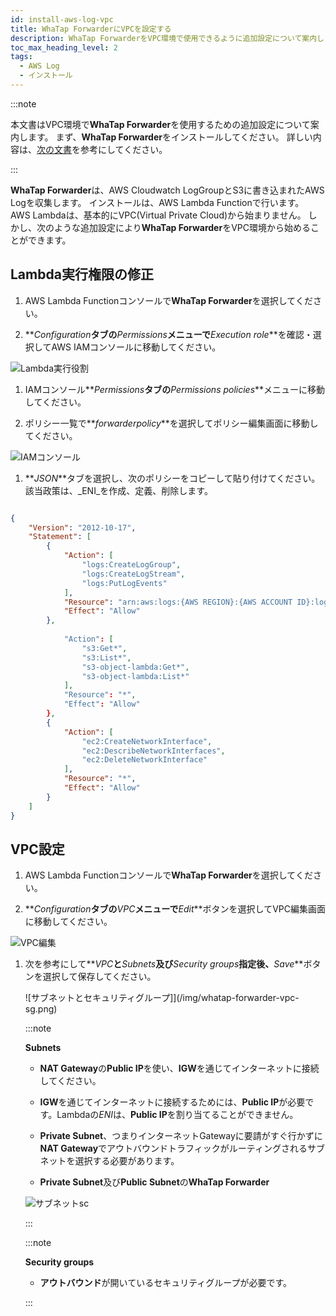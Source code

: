 ```yaml
---
id: install-aws-log-vpc
title: WhaTap ForwarderにVPCを設定する
description: WhaTap ForwarderをVPC環境で使用できるように追加設定について案内します。
toc_max_heading_level: 2
tags:
  - AWS Log
  - インストール
---
```


:::note

本文書は<span class='vpcbold'>VPC</span>環境で**WhaTap Forwarder**を使用するための追加設定について案内します。 まず、**WhaTap Forwarder**をインストールしてください。 詳しい内容は、[次の文書](../aws-log/install-aws-log#install-whatap-forwarder)を参考にしてください。

:::

**WhaTap Forwarder**は、AWS Cloudwatch LogGroupとS3に書き込まれたAWS Logを収集します。 インストールは、AWS Lambda Functionで行います。 AWS Lambdaは、基本的に<span class='vpcbold'>VPC</span>(Virtual Private Cloud)から始まりません。 しかし、次のような追加設定により**WhaTap Forwarder**を<span class='vpcbold'>VPC</span>環境から始めることができます。

## Lambda実行権限の修正

1.  AWS Lambda Functionコンソールで**WhaTap Forwarder**を選択してください。

2.  **_Configuration_**タブの**_Permissions_**メニューで**_Execution role_**を確認・選択してAWS IAMコンソールに移動してください。

  ![Lambda実行役割](/img/whatap-forwarder-vpc-lambda.png)

1.  IAMコンソール**_Permissions_**タブの**_Permissions policies_**メニューに移動してください。 

2.  ポリシー一覧で**_forwarderpolicy_**を選択してポリシー編集画面に移動してください。

  ![IAMコンソール](/img/whatap-forwarder-vpc-aws-iam.png)

1.  **_JSON_**タブを選択し、次のポリシーをコピーして貼り付けてください。 該当政策は、_ENI_を作成、定義、削除します。

```json title='IAM Policy'

{
    "Version": "2012-10-17",
    "Statement": [
        {
            "Action": [
                "logs:CreateLogGroup",
                "logs:CreateLogStream",
                "logs:PutLogEvents"
            ],
            "Resource": "arn:aws:logs:{AWS REGION}:{AWS ACCOUNT ID}:log-group:/aws/lambda/*",
            "Effect": "Allow"
        },
        
            "Action": [
                "s3:Get*",
                "s3:List*",
                "s3-object-lambda:Get*",
                "s3-object-lambda:List*"
            ],
            "Resource": "*",
            "Effect": "Allow"
        },
        {
            "Action": [
                "ec2:CreateNetworkInterface",
                "ec2:DescribeNetworkInterfaces",
                "ec2:DeleteNetworkInterface"
            ],
            "Resource": "*",
            "Effect": "Allow"
        }
    ]
}

```

## VPC設定

<div class ='vpcb'>

1.  AWS Lambda Functionコンソールで**WhaTap Forwarder**を選択してください。

2.  **_Configuration_**タブの**_VPC_**メニューで**_Edit_**ボタンを選択してVPC編集画面に移動してください。

  ![VPC編集](/img/whatap-forwarder-vpc-edit.png)

1.  次を参考にして**_VPC_**と**_Subnets_**及び**_Security groups_**指定後、**_Save_**ボタンを選択して保存してください。

    ![サブネットとセキュリティグループ]](/img/whatap-forwarder-vpc-sg.png)

    :::note

    **Subnets**

    * **NAT Gateway**の**Public IP**を使い、**IGW**を通じてインターネットに接続してください。

    * **IGW**を通じてインターネットに接続するためには、**Public IP**が必要です。Lambdaの*ENI*は、**Public IP**を割り当てることができません。

    * **Private Subnet**、つまりインターネットGatewayに要請がすぐ行かずに**NAT Gateway**でアウトバウンドトラフィックがルーティングされるサブネットを選択する必要があります。
    * **Private Subnet**及び**Public Subnet**の**WhaTap Forwarder**

    ![サブネットsc](/img/whatap-forwarder-subnet.png)

    :::

    :::note

    **Security groups**

    * **アウトバウンド**が開いているセキュリティグループが必要です。

    :::

</div>

<!-- 

#### Subnets

* **NAT Gateway**의 **Public IP**로 **IGW**를 통해 인터넷에 접속하세요.

* **IGW**を通じてインターネットに接続するためには**Public IP**が必要です。 Lambdaの*ENI*は、**Public IP**を割り当てることができません。

* **Private Subnet**つまりインターネットGatewayにリクエストがすぐ行かずに**NAT Gateway**にアウトバウンドトラフィックがルーティングされるサブネットを選択する必要があります。

* **Private Subnet**及び**Public Subnet**の**WhaTap Forwarder**

  ![サブネットsc](/img/whatap-forwarder-subnet.png)

#### Security groups

* **アウトバウンド**が開いているセキュリティグループが必要です。

-->

<!-- 

  ![보안 그룹](/img/whatap-forwarder-vpc-sg-outbound.png)

-->
